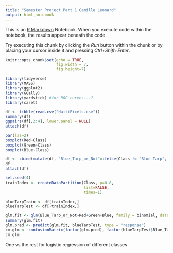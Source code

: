 ```yaml
---
title: "Semester Project Part 1 Camille Leonard"
output: html_notebook
---
```


This is an [R Markdown](http://rmarkdown.rstudio.com) Notebook. When you execute code within the notebook, the results appear beneath the code. 

Try executing this chunk by clicking the *Run* button within the chunk or by placing your cursor inside it and pressing *Ctrl+Shift+Enter*. 

```r
knitr::opts_chunk$set(echo = TRUE,
                      fig.width = 7,
                      fig.height=7)
```

```r
library(tidyverse)
library(MASS)
library(ggplot2)
library(GGally)
library(yardstick) #for ROC curves...?
library(caret)
```

```r
df <- tibble(read.csv("HaitiPixels.csv"))
summary(df)
ggpairs(df[,2:4], lower.panel = NULL)
attach(df)
```

```r
par(las=2)
boxplot(Red~Class)
boxplot(Green~Class)
boxplot(Blue~Class)
```

```r
df <- cbind(mutate(df, "Blue_Tarp_or_Not"=ifelse(Class != "Blue Tarp", 0, 1)))
df
attach(df)
```


```r
set.seed(4)
trainIndex <- createDataPartition(Class, p=0.8,
                                  list=FALSE,
                                  times=1)

blueTarpTrain <- df[trainIndex,]
blueTarpTest <- df[-trainIndex,]

```


```r
glm.fit <- glm(Blue_Tarp_or_Not~Red+Green+Blue, family = binomial, data=blueTarpTrain)
summary(glm.fit)
glm.pred <- predict(glm.fit, blueTarpTest, type = "response")
cm.glm <- confusionMatrix(factor(glm.pred), factor(blueTarpTest$Blue_Tarp_or_Not)) #for some reason the glm.pred values are not 0 or 1... 
cm.glm
```

One vs the rest for logistic regression of different classes 
